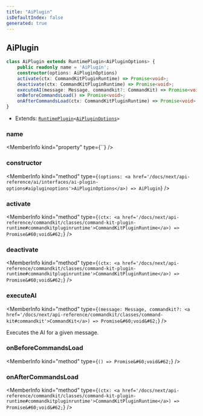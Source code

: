 ```yaml
---
title: "AiPlugin"
isDefaultIndex: false
generated: true
---
```



<!-- This file was generated from the CommandKit source. Do not modify. Instead, re-run the "docgen" script -->


## AiPlugin

<GenerationInfo sourceFile="packages/ai/src/plugin.ts" sourceLine="38" packageName="@commandkit/ai" />



```ts title="Signature"
class AiPlugin extends RuntimePlugin<AiPluginOptions> {
    public readonly name = 'AiPlugin';
    constructor(options: AiPluginOptions)
    activate(ctx: CommandKitPluginRuntime) => Promise<void>;
    deactivate(ctx: CommandKitPluginRuntime) => Promise<void>;
    executeAI(message: Message, commandkit?: CommandKit) => Promise<void>;
    onBeforeCommandsLoad() => Promise<void>;
    onAfterCommandsLoad(ctx: CommandKitPluginRuntime) => Promise<void>;
}
```
* Extends: <code><a href='/docs/next/api-reference/commandkit/classes/runtime-plugin#runtimeplugin'>RuntimePlugin</a>&#60;<a href='/docs/next/api-reference/ai/interfaces/ai-plugin-options#aipluginoptions'>AiPluginOptions</a>&#62;</code>



<div className="members-wrapper">

### name

<MemberInfo kind="property" type={``}   />


### constructor

<MemberInfo kind="method" type={`(options: <a href='/docs/next/api-reference/ai/interfaces/ai-plugin-options#aipluginoptions'>AiPluginOptions</a>) => AiPlugin`}   />


### activate

<MemberInfo kind="method" type={`(ctx: <a href='/docs/next/api-reference/commandkit/classes/command-kit-plugin-runtime#commandkitpluginruntime'>CommandKitPluginRuntime</a>) => Promise&#60;void&#62;`}   />


### deactivate

<MemberInfo kind="method" type={`(ctx: <a href='/docs/next/api-reference/commandkit/classes/command-kit-plugin-runtime#commandkitpluginruntime'>CommandKitPluginRuntime</a>) => Promise&#60;void&#62;`}   />


### executeAI

<MemberInfo kind="method" type={`(message: Message, commandkit?: <a href='/docs/next/api-reference/commandkit/classes/command-kit#commandkit'>CommandKit</a>) => Promise&#60;void&#62;`}   />

Executes the AI for a given message.
### onBeforeCommandsLoad

<MemberInfo kind="method" type={`() => Promise&#60;void&#62;`}   />


### onAfterCommandsLoad

<MemberInfo kind="method" type={`(ctx: <a href='/docs/next/api-reference/commandkit/classes/command-kit-plugin-runtime#commandkitpluginruntime'>CommandKitPluginRuntime</a>) => Promise&#60;void&#62;`}   />




</div>
